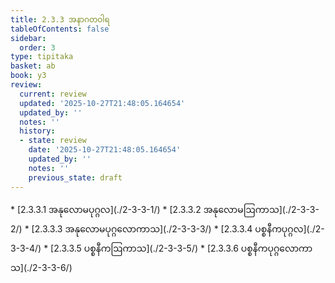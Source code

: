 ```yaml
---
title: 2.3.3 အနာဂတဝါရ
tableOfContents: false
sidebar:
  order: 3
type: tipitaka
basket: ab
book: y3
review:
  current: review
  updated: '2025-10-27T21:48:05.164654'
  updated_by: ''
  notes: ''
  history:
  - state: review
    date: '2025-10-27T21:48:05.164654'
    updated_by: ''
    notes: ''
    previous_state: draft
---
```



<ReviewStatus review={frontmatter.review} showDetails={true} />

<HypothesisAnnotation frontmatter={frontmatter} />

<DynamicBreadcrumb />



<TableOfContents book="y3" section="2.3.3">
* [2.3.3.1 အနုလောမပုဂ္ဂလ](./2-3-3-1/)
* [2.3.3.2 အနုလောမဩကာသ](./2-3-3-2/)
* [2.3.3.3 အနုလောမပုဂ္ဂလောကာသ](./2-3-3-3/)
* [2.3.3.4 ပစ္စနီကပုဂ္ဂလ](./2-3-3-4/)
* [2.3.3.5 ပစ္စနီကဩကာသ](./2-3-3-5/)
* [2.3.3.6 ပစ္စနီကပုဂ္ဂလောကာသ](./2-3-3-6/)
</TableOfContents>